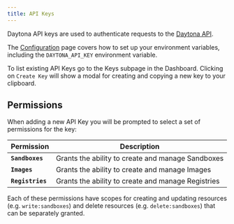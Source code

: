 ```yaml
---
title: API Keys
---
```



Daytona API keys are used to authenticate requests to the [Daytona API](/docs/tools/api).

The [Configuration](/docs/configuration) page covers how to set up your environment variables, including the `DAYTONA_API_KEY` environment variable.

To list existing API Keys go to the Keys subpage in the Dashboard. Clicking on `Create Key` will show a modal for creating and copying a new key to your clipboard.

## Permissions

When adding a new API Key you will be prompted to select a set of permissions for the key:

| Permission | Description |
|------------|-------------|
| **`Sandboxes`** | Grants the ability to create and manage Sandboxes |
| **`Images`** | Grants the ability to create and manage Images |
| **`Registries`** | Grants the ability to create and manage Registries |

Each of these permissions have scopes for creating and updating resources (e.g. `write:sandboxes`) and delete resources (e.g. `delete:sandboxes`) that can be separately granted.

